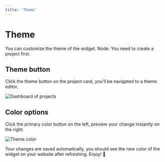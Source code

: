 ```yaml
---
title: 'Theme'
---
```


# Theme

You can customize the theme of the widget. Node: You need to create a project first.

## Theme button

Click the theme button on the project card, you'll be navigated to a theme editor.

![Dashboard of projects](/images/docs/features/theme/dashboard.png)

## Color options

Click the primary color button on the left, preview your change instantly on the right.

![Theme color](/images/docs/features/theme/theme-color.png)

Your changes are saved automatically, you should see the new color of the widget on your website after refreshing. Enjoy! 🥳
